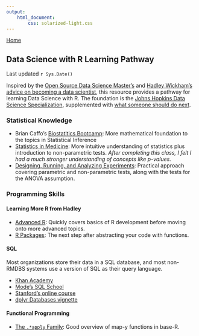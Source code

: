 ```yaml
---
output: 
    html_document:
        css: solarized-light.css
---
```

[Home](https://peterwsetter.github.io)

## Data Science with R Learning Pathway

Last updated `r Sys.Date()`

Inspired by the [Open Source Data Science Master's](https://github.com/peterwsetter/peterwsetter.github.io) and [Hadley Wickham's advice on becoming a data scientist](https://gist.github.com/hadley/820f09ded347c62c2864), this resource provides a pathway for learning Data Science with R. The foundation is the [Johns Hopkins Data Science Specialization](https://www.coursera.org/specializations/jhu-data-science), supplemented with [what someone should do next](https://peterwsetter.github.io/003-after-dss.html).

### Statistical Knowledge

- Brian Caffo's [Biostatitics Bootcamp](https://www.youtube.com/playlist?list=PLpl-gQkQivXhk6qSyiNj51qamjAtZISJ-): More mathematical foundation to the topics in Statistical Inference
- [Statistics in Medicine](https://lagunita.stanford.edu/courses/Medicine/MedStats./Summer2015/about): More intuitive understanding of statistics plus introduction to non-parametric tests. *After completing this class, I felt I had a much stronger understanding of concepts like p-values.*
- [Designing, Running, and Analyzing Experiments](https://www.coursera.org/learn/designexperiments): Practical approach covering parametric and non-parametric tests, along with the tests for the ANOVA assumption.

### Programming Skills

#### Learning More R from Hadley

- [Advanced R](http://adv-r.had.co.nz/): Quickly covers basics of R development before moving onto more advanced topics.
- [R Packages](http://r-pkgs.had.co.nz/): The next step after abstracting your code with functions.

#### SQL
Most organizations store their data in a SQL database, and most non-RMDBS systems use a version of SQL as their query language.

- [Khan Academy](https://www.khanacademy.org/computing/computer-programming/sql)
- [Mode's SQL School](https://sqlschool.modeanalytics.com/)
- [Stanford's online course](https://lagunita.stanford.edu/courses/DB/SQL/SelfPaced/about)
- [dplyr Databases vignette](https://cran.r-project.org/web/packages/dplyr/vignettes/databases.html)

#### Functional Programming

- [The `.*apply` Family](http://stackoverflow.com/questions/3505701/r-grouping-functions-sapply-vs-lapply-vs-apply-vs-tapply-vs-by-vs-aggrega): Good overview of map-y functions in base-R.